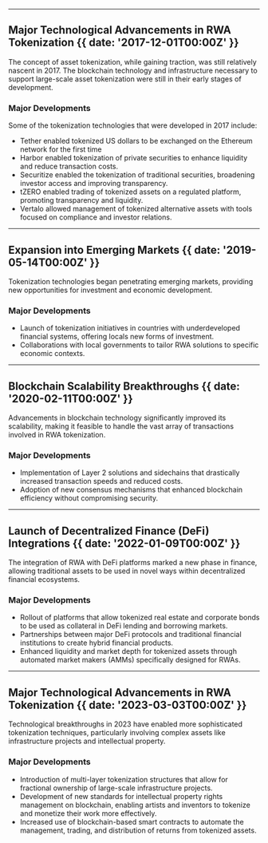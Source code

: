 

---

## Major Technological Advancements in RWA Tokenization {{ date: '2017-12-01T00:00Z' }}

The concept of asset tokenization, while gaining traction, was still relatively nascent in 2017. The blockchain
technology and infrastructure necessary to support large-scale asset tokenization were still in their early stages of
development.

### <SparkleIcon /> Major Developments
Some of the tokenization technologies that were developed in 2017 include:
- Tether enabled tokenized US dollars to be exchanged on the Ethereum network for the first time
- Harbor enabled tokenization of private securities to enhance liquidity and reduce transaction costs.
- Securitize enabled the tokenization of traditional securities, broadening investor access and improving transparency.
- tZERO enabled trading of tokenized assets on a regulated platform, promoting transparency and liquidity.
- Vertalo allowed management of tokenized alternative assets with tools focused on compliance and investor relations.

[//]: # (### References)

[//]: # (- https://www.nasdaq.com/articles/how-tokenization-putting-real-world-assets-blockchains-2017-03-30)

[//]: # (- https://www.deltecbank.com/news-and-insights/what-is-asset-tokenization/)
---

## Expansion into Emerging Markets {{ date: '2019-05-14T00:00Z' }}

Tokenization technologies began penetrating emerging markets, providing new opportunities for investment and economic development.

### <SparkleIcon /> Major Developments

- Launch of tokenization initiatives in countries with underdeveloped financial systems, offering locals new forms of investment.
- Collaborations with local governments to tailor RWA solutions to specific economic contexts.

---

## Blockchain Scalability Breakthroughs {{ date: '2020-02-11T00:00Z' }}

Advancements in blockchain technology significantly improved its scalability, making it feasible to handle the vast array of transactions involved in RWA tokenization.

### <SparkleIcon /> Major Developments

- Implementation of Layer 2 solutions and sidechains that drastically increased transaction speeds and reduced costs.
- Adoption of new consensus mechanisms that enhanced blockchain efficiency without compromising security.

---

## Launch of Decentralized Finance (DeFi) Integrations {{ date: '2022-01-09T00:00Z' }}

The integration of RWA with DeFi platforms marked a new phase in finance, allowing traditional assets to be used in novel ways within decentralized financial ecosystems.

### <SparkleIcon /> Major Developments

- Rollout of platforms that allow tokenized real estate and corporate bonds to be used as collateral in DeFi lending and borrowing markets.
- Partnerships between major DeFi protocols and traditional financial institutions to create hybrid financial products.
- Enhanced liquidity and market depth for tokenized assets through automated market makers (AMMs) specifically designed for RWAs.

---

## Major Technological Advancements in RWA Tokenization {{ date: '2023-03-03T00:00Z' }}

Technological breakthroughs in 2023 have enabled more sophisticated tokenization techniques, particularly involving complex assets like infrastructure projects and intellectual property.

### <SparkleIcon /> Major Developments

- Introduction of multi-layer tokenization structures that allow for fractional ownership of large-scale infrastructure projects.
- Development of new standards for intellectual property rights management on blockchain, enabling artists and inventors to tokenize and monetize their work more effectively.
- Increased use of blockchain-based smart contracts to automate the management, trading, and distribution of returns from tokenized assets.
